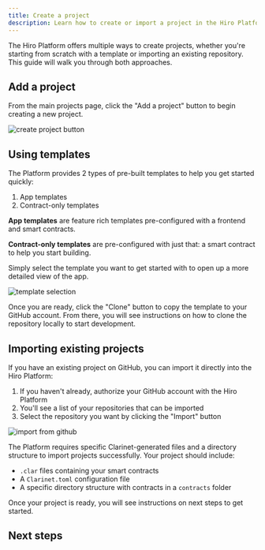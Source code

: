 ```yaml
---
title: Create a project
description: Learn how to create or import a project in the Hiro Platform.
---
```




The Hiro Platform offers multiple ways to create projects, whether you're starting from scratch with a template or importing an existing repository. This guide will walk you through both approaches.

## Add a project

From the main projects page, click the "Add a project" button to begin creating a new project.

![create project button](../images/create-project/add-project-v2.png)

## Using templates

The Platform provides 2 types of pre-built templates to help you get started quickly:

1. App templates
2. Contract-only templates

**App templates** are feature rich templates pre-configured with a frontend and smart contracts.

**Contract-only templates** are pre-configured with just that: a smart contract to help you start building.

Simply select the template you want to get started with to open up a more detailed view of the app.

![template selection](../images/create-project/choose-template-v2.png)

Once you are ready, click the "Clone" button to copy the template to your GitHub account. From there, you will see instructions on how to clone the repository locally to start development.

## Importing existing projects

If you have an existing project on GitHub, you can import it directly into the Hiro Platform:

1. If you haven't already, authorize your GitHub account with the Hiro Platform
2. You'll see a list of your repositories that can be imported
3. Select the repository you want by clicking the "Import" button

![import from github](../images/create-project/import-repo-v2.png)

<Callout type="info">
The Platform requires specific Clarinet-generated files and a directory structure to import projects successfully. Your project should include:

- `.clar` files containing your smart contracts
- A `Clarinet.toml` configuration file
- A specific directory structure with contracts in a `contracts` folder
</Callout>

Once your project is ready, you will see instructions on next steps to get started.

## Next steps

<Cards>
  <Card
    href="/stacks/platform/guides/deploy-contracts"
    title="Deploy contracts"
    description="Learn how to deploy your contracts to testnet and mainnet in the Hiro Platform."
  />
  <Card
    href="/stacks/platform/guides/devnet"
    title="Running Devnet"
    description="Learn how to use devnet to test your smart contracts in a local environment."
  />
</Cards>
